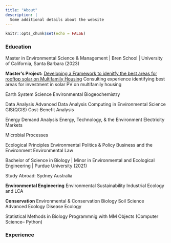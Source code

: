 ```yaml
---
title: "About"
description: |
  Some additional details about the website
---
```


```r
knitr::opts_chunk$set(echo = FALSE)
```

### Education

Master in Environmental Science & Management | Bren School | University of California, Santa Barbara (2023)

**Master's Project:** [Developing a Framework to idenitfy the best areas for rooftop solar on Multifamily Housing](https://bren.ucsb.edu/projects/identifying-key-development-regions-rooftop-solar-multifamily-housing-complexes-united) 
Consulting experience identifying best areas for investment in solar PV on multifamily housing

Earth System Science
Environmental Biogeochemistry

Data Analysis
Advanced Data Analysis
Computing in Environmental Science 
GIS(QGIS)
Cost-Benefit Analysis

Energy Demand Analysis
Energy, Technology, & the Environment
Electricity Markets

Microbial Processes

Ecological Principles
Environmental Politics & Policy
Business and the Environment
Environmental Law

Bachelor of Science in Biology | Minor in Environmental and Ecological Engineering | Purdue University (2021)

Study Abroad: Sydney Australia

**Environmental Engineering**
Environmental Sustainability
Industrial Ecology and LCA

**Conservation**
Environmental & Conservation Biology
Soil Science
Advanced Ecology
Disease Ecology

Statistical Methods in Biology
Programmnig with MM Objects (Computer Science-- Python)

### Experience
